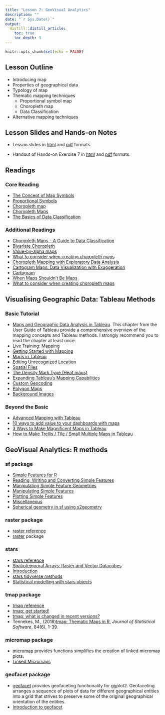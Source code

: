```yaml
---
title: "Lesson 7: GeoVisual Analytics"
description: ""
date: "`r Sys.Date()`"
output:
  distill::distill_article:
    toc: true
    toc_depth: 3
---
```


```r
knitr::opts_chunk$set(echo = FALSE)
```

## Lesson Outline

* Introducing map
* Properties of geographical data
* Typology of map
* Thematic mapping techniques
    * Proportional symbol map
    * Choropleth map
    * Data Classification
* Alternative mapping techniques

## Lesson Slides and Hands-on Notes 

- Lesson slides in [html](../lesson/Lesson07/Lesson07-GeoVA.html) and [pdf](../lesson/Lesson07/Lesson07-GeoVA.pdf) formats

- Handout of Hands-on Exercise 7 in [html](../Hands-on_Ex/Hands-on_Ex07/Hands-on_Ex07.html) and [pdf](../Hands-on_Ex/Hands-on_Ex07/Hands-on_Ex07.pdf) formats.




## Readings

### Core Reading

* [The Concept of Map Symbols](https://www.yaaka.cc/unit/the-concept-of-map-symbols/)
* [Proportional Symbols](https://www.axismaps.com/guide/univariate/proportional-symbols/)
* [Choropleth map](https://en.wikipedia.org/wiki/Choropleth_map)
* [Choropleth Maps](https://www.axismaps.com/guide/univariate/choropleth/)
* [The Basics of Data Classification](https://www.axismaps.com/guide/data/data-classification/)

### Additional Readings

* [Choropleth Maps – A Guide to Data Classification](https://gisgeography.com/choropleth-maps-data-classification/)
* [Bivariate Choropleth](https://www.axismaps.com/guide/multivariate/bivariate-choropleth/)
* [Value-by-alpha maps](http://andywoodruff.com/blog/value-by-alpha-maps/)
* [What to consider when creating choropleth maps](https://blog.datawrapper.de/choroplethmaps/)
* [Choropleth Mapping with Exploratory Data Analysis](https://www.directionsmag.com/article/3363)
* [Cartogram Maps: Data Visualization with Exaggeration](https://gisgeography.com/cartogram-maps/)
* [Cartogram](https://en.wikipedia.org/wiki/Cartogram)
* [When Maps Shouldn’t Be Maps](http://www.ericson.net/content/2011/10/when-maps-shouldnt-be-maps/)
* [What to consider when creating choropleth maps](https://blog.datawrapper.de/choroplethmaps/)

## Visualising Geographic Data: Tableau Methods

### Basic Tutorial

* [Maps and Geographic Data Analysis in Tableau](https://help.tableau.com/current/pro/desktop/en-us/maps.htm).  This chapter from the User Guide of Tableau provide a comprehensive overview of the mapping concepts and Tableau methods.  I strongly recommend you to read the chapter at least once. 
* [Live Training: Mapping](https://www.tableau.com/learn/webinars/live-training-mapping#video)
* [Getting Started with Mapping](https://www.tableau.com/learn/tutorials/on-demand/getting-started-mapping?product=tableau_desktop%2Btableau_prep&version=tableau_desktop_2019_3%2Btableau_prep_2019_3_1&topic=mapping)
* [Maps in Tableau](https://www.tableau.com/learn/tutorials/on-demand/maps-tableau?product=tableau_desktop%2Btableau_prep&version=tableau_desktop_2019_3%2Btableau_prep_2019_3_1&topic=mapping)
* [Editing Unrecognized Location](https://www.tableau.com/learn/tutorials/on-demand/editing-unrecognized-locations?product=tableau_desktop%2Btableau_prep&version=tableau_desktop_2019_3%2Btableau_prep_2019_3_1&topic=mapping)
* [Spatial Files](https://www.tableau.com/learn/tutorials/on-demand/spatial-files?product=tableau_desktop%2Btableau_prep&version=tableau_desktop_2019_3%2Btableau_prep_2019_3_1&topic=mapping)
* [The Density Mark Type (Heat maps)](https://www.tableau.com/learn/tutorials/on-demand/density-mark-type?product=tableau_desktop%2Btableau_prep&version=tableau_desktop_2019_3%2Btableau_prep_2019_3_1&topic=mapping)
* [Expanding Tableau's Mapping Capabilities](https://www.tableau.com/learn/tutorials/on-demand/expanding-tableaus-mapping-capabilities?product=tableau_desktop%2Btableau_prep&version=tableau_desktop_2019_3%2Btableau_prep_2019_3_1&topic=mapping)
* [Custom Geocoding](https://www.tableau.com/learn/tutorials/on-demand/custom-geocoding?product=tableau_desktop%2Btableau_prep&version=tableau_desktop_2019_3%2Btableau_prep_2019_3_1&topic=mapping)
* [Polygon Maps](https://www.tableau.com/learn/tutorials/on-demand/polygon-maps?product=tableau_desktop%2Btableau_prep&version=tableau_desktop_2019_3%2Btableau_prep_2019_3_1&topic=mapping)
* [Background Images](https://www.tableau.com/learn/tutorials/on-demand/background-images?product=tableau_desktop%2Btableau_prep&version=tableau_desktop_2019_3%2Btableau_prep_2019_3_1&topic=mapping)

### Beyond the Basic

* [Advanced Mapping with Tableau](https://www.tableau.com/learn/webinars/advanced-mapping-techniques-tableau)
* [10 ways to add value to your dashboards with maps](https://www.tableau.com/learn/whitepapers/10-ways-add-value-your-dashboards-maps)
* [3 Ways to Make Magnificent Maps in Tableau](https://www.ryansleeper.com/3-ways-to-make-magnificent-maps-in-tableau/)
* [How to Make Trellis / Tile / Small Multiple Maps in Tableau](https://playfairdata.com/how-to-make-trellis-tile-small-multiple-maps-in-tableau//)


## GeoVisual Analytics: R methods

### sf package
* [Simple Features for R](https://r-spatial.github.io/sf/articles/sf1.html)
* [Reading, Writing and Converting Simple Features](https://r-spatial.github.io/sf/articles/sf2.html)
* [Manipulating Simple Feature Geometries](https://r-spatial.github.io/sf/articles/sf3.html)
* [Manipulating Simple Features](https://r-spatial.github.io/sf/articles/sf4.html)
* [Plotting Simple Features](https://r-spatial.github.io/sf/articles/sf5.html)
* [Miscellaneous](https://r-spatial.github.io/sf/articles/sf6.html)
* [Spherical geometry in sf using s2geometry](https://r-spatial.github.io/sf/articles/sf7.html)

### raster package
* [raster reference](https://cran.r-project.org/web/packages/raster/raster.pdf)
* [raster](https://rspatial.org/raster/pkg/index.html) package

### stars
* [stars reference](https://r-spatial.github.io/stars/reference/index.html)
* [Spatiotemporal Arrays: Raster and Vector Datacubes](https://r-spatial.github.io/stars/index.html)
* [Introduction](https://r-spatial.github.io/stars/articles/stars1.html)
* [stars tidyverse methods](https://r-spatial.github.io/stars/articles/stars3.html)
* [Statistical modelling with stars objects](https://r-spatial.github.io/stars/articles/stars7.html)

### tmap package
* [tmap reference](https://cran.r-project.org/web/packages/tmap/tmap.pdf)
* [tmap: get started!](https://cran.r-project.org/web/packages/tmap/vignettes/tmap-getstarted.html)
* [tmap: what is changed in recent versions?](https://cran.r-project.org/web/packages/tmap/vignettes/tmap-changes.html)
* Tennekes, M., (2018)[tmap: Thematic Maps in R](https://www.jstatsoft.org/article/view/v084i06), *Journal of Statistical Software*, 84(6), 1-39.

### micromap package
* [micromap](https://cran.r-project.org/web/packages/micromap/index.html) provides functions simplifies the creation of linked micromap plots.
* [Linked Micromaps](https://cran.r-project.org/web/packages/micromap/vignettes/Introduction_Guide.pdf)

### geofacet package
* [geofacet](https://hafen.github.io/geofacet/) provides geofaceting functionality for ggplot2. Geofaceting arranges a sequence of plots of data for different geographical entities into a grid that strives to preserve some of the original geographical orientation of the entities.
* [Introduction to geofacet](https://hafen.github.io/geofacet/articles/geofacet.html)









